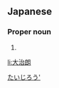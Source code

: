 ==Japanese==
{{ja-kanjitab|大|治|朗}}

===Proper noun===
{{ja-pos|proper|だいじろう}}

# {{given name|male|lang=ja}}

[[Category:Japanese male given names|たいじろう']]

[[li:大治朗]]